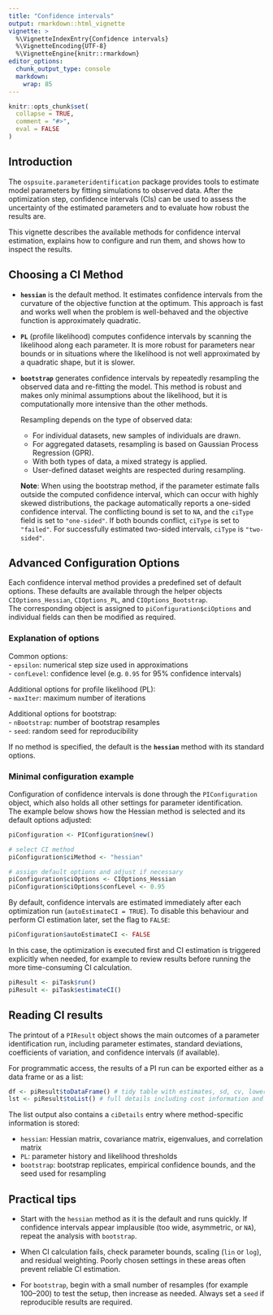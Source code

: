 ```yaml
---
title: "Confidence intervals"
output: rmarkdown::html_vignette
vignette: >
  %\VignetteIndexEntry{Confidence intervals}
  %\VignetteEncoding{UTF-8}
  %\VignetteEngine{knitr::rmarkdown}
editor_options:
  chunk_output_type: console
  markdown: 
    wrap: 85
---
```


```r
knitr::opts_chunk$set(
  collapse = TRUE,
  comment = "#>",
  eval = FALSE
)
```

## Introduction

The `ospsuite.parameteridentification` package provides tools to estimate model
parameters by fitting simulations to observed data. After the optimization step,
confidence intervals (CIs) can be used to assess the uncertainty of the estimated
parameters and to evaluate how robust the results are.

This vignette describes the available methods for confidence interval estimation,
explains how to configure and run them, and shows how to inspect the results.

## Choosing a CI Method

-   **`hessian`** is the default method. It estimates confidence intervals from the
    curvature of the objective function at the optimum. This approach is fast and
    works well when the problem is well-behaved and the objective function is
    approximately quadratic.

-   **`PL`** (profile likelihood) computes confidence intervals by scanning the
    likelihood along each parameter. It is more robust for parameters near bounds or
    in situations where the likelihood is not well approximated by a quadratic shape,
    but it is slower.

-   **`bootstrap`** generates confidence intervals by repeatedly resampling the
    observed data and re-fitting the model. This method is robust and makes
    only minimal assumptions about the likelihood, but it is computationally
    more intensive than the other methods.

    Resampling depends on the type of observed data: 

    -   For individual datasets, new samples of individuals are drawn.
    -   For aggregated datasets, resampling is based on Gaussian Process
        Regression (GPR).
    -   With both types of data, a mixed strategy is applied.
    -   User-defined dataset weights are respected during resampling.

    **Note**: When using the bootstrap method, if the parameter estimate falls outside 
    the computed confidence interval, which can occur with highly skewed distributions, 
    the package automatically reports a one-sided confidence interval. The conflicting 
    bound is set to `NA`, and the `ciType` field is set to `"one-sided"`. If both 
    bounds conflict, `ciType` is set to `"failed"`. For successfully estimated 
    two-sided intervals, `ciType` is `"two-sided"`.


## Advanced Configuration Options

Each confidence interval method provides a predefined set of default options. 
These defaults are available through the helper objects `CIOptions_Hessian`,
`CIOptions_PL`, and `CIOptions_Bootstrap`.  
The corresponding object is assigned to `piConfiguration$ciOptions` and individual fields can then be modified as required.  

### Explanation of options

Common options:  
- `epsilon`: numerical step size used in approximations  
- `confLevel`: confidence level (e.g. `0.95` for 95% confidence intervals)  

Additional options for profile likelihood (PL):  
- `maxIter`: maximum number of iterations  

Additional options for bootstrap:  
- `nBootstrap`: number of bootstrap resamples  
- `seed`: random seed for reproducibility  

If no method is specified, the default is the **`hessian`** method with its standard options.  

### Minimal configuration example

Configuration of confidence intervals is done through the `PIConfiguration` object, which also holds all other settings for parameter identification.  
The example below shows how the Hessian method is selected and its default options adjusted:


```r
piConfiguration <- PIConfiguration$new()

# select CI method
piConfiguration$ciMethod <- "hessian"

# assign default options and adjust if necessary
piConfiguration$ciOptions <- CIOptions_Hessian
piConfiguration$ciOptions$confLevel <- 0.95
```


By default, confidence intervals are estimated immediately after each optimization 
run (`autoEstimateCI = TRUE`). To disable this behaviour and perform CI estimation later, set the flag to `FALSE`:

```r
piConfiguration$autoEstimateCI <- FALSE
```

In this case, the optimization is executed first and CI estimation is triggered
explicitly when needed, for example to review results before running the more
time-consuming CI calculation.

```r
piResult <- piTask$run()
piResult <- piTask$estimateCI()
```



## Reading CI results

The printout of a `PIResult` object shows the main outcomes of a parameter identification run, including parameter estimates, standard deviations, coefficients of variation, and confidence intervals (if available).

For programmatic access, the results of a PI run can be exported either as a
data frame or as a list:

```r
df <- piResult$toDataFrame() # tidy table with estimates, sd, cv, lowerCI, upperCI, ciType, etc.
lst <- piResult$toList() # full details including cost information and CI-specific details
```

The list output also contains a `ciDetails` entry where method-specific
information is stored:

- `hessian`: Hessian matrix, covariance matrix, eigenvalues, and correlation matrix
- `PL`: parameter history and likelihood thresholds
- `bootstrap`: bootstrap replicates, empirical confidence bounds, and the seed
used for resampling  


## Practical tips

- Start with the `hessian` method as it is the default and runs quickly. If 
confidence intervals appear implausible (too wide, asymmetric, or `NA`), repeat 
the analysis with `bootstrap`.  

- When CI calculation fails, check parameter bounds, scaling (`lin` or `log`), 
and residual weighting. Poorly chosen settings in these areas often prevent 
reliable CI estimation.  

- For `bootstrap`, begin with a small number of resamples (for example 100–200) 
to test the setup, then increase as needed. Always set a `seed` if reproducible 
results are required.  

